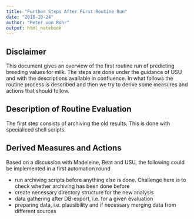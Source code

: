 ```yaml
---
title: "Further Steps After First Routine Run"
date: "2018-10-24"
author: "Peter von Rohr"
output: html_notebook
---
```


## Disclaimer
This document gives an overview of the first routine run of predicting breeding values for milk. The steps are done under the guidance of USU and with the descriptions available in confluence. In what follows the routine process is described and then we try to derive some measures and actions that should follow.


## Description of Routine Evaluation
The first step consists of archiving the old results. This is done with specialiced shell scripts. 



## Derived Measures and Actions
Based on a discussion with Madeleine, Beat and USU, the following could be implemented in a first automation round

* run archiving scripts before anything else is done. Challenge here is to check whether archiving has been done before
* create necessary directory structure for the new analysis
* data gathering after DB-export, i.e. for a given evaluation
* preparing data, i.e. plausibility and if necessary merging data from different sources



